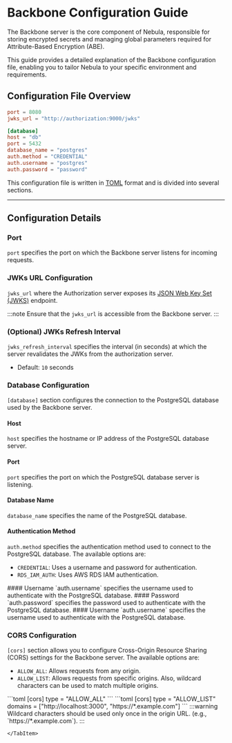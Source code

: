 

# Backbone Configuration Guide

The Backbone server is the core component of Nebula, responsible for storing encrypted secrets and managing global parameters required for Attribute-Based Encryption (ABE).

This guide provides a detailed explanation of the Backbone configuration file, enabling you to tailor Nebula to your specific environment and requirements.

## Configuration File Overview

```toml
port = 8080
jwks_url = "http://authorization:9000/jwks"

[database]
host = "db"
port = 5432
database_name = "postgres"
auth.method = "CREDENTIAL"
auth.username = "postgres"
auth.password = "password"

```

This configuration file is written in [TOML](https://toml.io/) format and is divided into several sections.

---
## Configuration Details

### Port
`port` specifies the port on which the Backbone server listens for incoming requests.

### JWKs URL Configuration
`jwks_url` where the Authorization server exposes its [JSON Web Key Set (JWKS)](https://datatracker.ietf.org/doc/html/rfc7517) endpoint.

:::note
Ensure that the `jwks_url` is accessible from the Backbone server.
:::

### (Optional) JWKs Refresh Interval
`jwks_refresh_interval` specifies the interval (in seconds) at which the server revalidates the JWKs from the authorization server.
- Default: `10` seconds

### Database Configuration
`[database]` section configures the connection to the PostgreSQL database used by the Backbone server.

#### Host
`host` specifies the hostname or IP address of the PostgreSQL database server.

#### Port
`port` specifies the port on which the PostgreSQL database server is listening.

#### Database Name
`database_name` specifies the name of the PostgreSQL database.

#### Authentication Method
`auth.method` specifies the authentication method used to connect to the PostgreSQL database. The available options are:
- `CREDENTIAL`: Uses a username and password for authentication.
- `RDS_IAM_AUTH`: Uses AWS RDS IAM authentication.

<Tabs>
  <TabItem value="CREDENTIAL" label="Credential">
#### Username
`auth.username` specifies the username used to authenticate with the PostgreSQL database.
#### Password
`auth.password` specifies the password used to authenticate with the PostgreSQL database.
  </TabItem>
  <TabItem value="RDS_IAM_AUTH" label="AWS RDS IAM">
####  Username
`auth.username` specifies the username used to authenticate with the PostgreSQL database.
    </TabItem>
</Tabs>

### CORS Configuration
`[cors]` section allows you to configure Cross-Origin Resource Sharing (CORS) settings for the Backbone server. The available options are:
- `ALLOW_ALL`: Allows requests from any origin.
- `ALLOW_LIST`: Allows requests from specific origins. Also, wildcard characters can be used to match multiple origins.


<Tabs>
  <TabItem value="ALLOW_ALL" label="All Origins">
```toml
[cors]
type = "ALLOW_ALL"
```
  </TabItem>
  <TabItem value="ALLOW_LIST" label="List">
```toml
[cors]
type = "ALLOW_LIST"
domains = ["http://localhost:3000", "https://*.example.com"]
```
:::warning
Wildcard characters should be used only once in the origin URL. (e.g., `https://*.example.com`).
:::

    </TabItem>
</Tabs>
